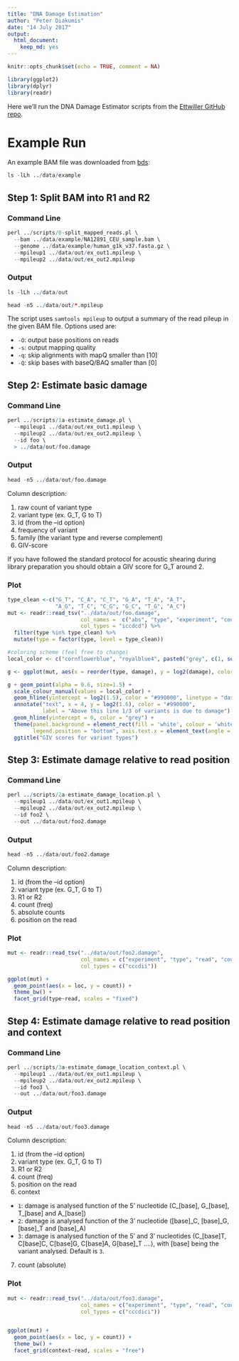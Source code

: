 ```yaml
---
title: "DNA Damage Estimation"
author: "Peter Diakumis"
date: "14 July 2017"
output: 
  html_document: 
    keep_md: yes
---
```


```r
knitr::opts_chunk$set(echo = TRUE, comment = NA)
```
```r
library(ggplot2)
library(dplyr)
library(readr)
```

Here we'll run the DNA Damage Estimator scripts from the
[Ettwiller GitHub repo](https://github.com/Ettwiller/Damage-estimator).

# Example Run
An example BAM file was downloaded from
[bds](https://github.com/vsbuffalo/bds-files/tree/master/chapter-11-alignment):

```r
ls -lLh ../data/example
```

## Step 1: Split BAM into R1 and R2

### Command Line

```r
perl ../scripts/0-split_mapped_reads.pl \
  --bam ../data/example/NA12891_CEU_sample.bam \
  --genome ../data/example/human_g1k_v37.fasta.gz \
  --mpileup1 ../data/out/ex_out1.mpileup \
  --mpileup2 ../data/out/ex_out2.mpileup
```

### Output

```r
ls -lLh ../data/out
```

```r
head -n5 ../data/out/*.mpileup
```

The script uses `samtools mpileup` to output a summary of the read pileup in the
given BAM file. Options used are:

* `-O`: output base positions on reads 
* `-s`: output mapping quality
* `-q`: skip alignments with mapQ smaller than [10]
* `-Q`: skip bases with baseQ/BAQ smaller than [0]


## Step 2: Estimate basic damage 

### Command Line
```r
perl ../scripts/1a-estimate_damage.pl \
  --mpileup1 ../data/out/ex_out1.mpileup \
  --mpileup2 ../data/out/ex_out2.mpileup \
  --id foo \
  > ../data/out/foo.damage
```

### Output

```r
head -n5 ../data/out/foo.damage
```

Column description:

1. raw count of variant type
2. variant type (ex. G_T, G to T)
3. id (from the --id option)
4. frequency of variant
5. family (the variant type and reverse complement)
6. GIV-score

If you have followed the standard protocol for acoustic shearing during library preparation you should obtain a GIV score for G_T around 2.

### Plot

```r
type_clean <-c("G_T", "C_A", "C_T", "G_A", "T_A", "A_T",
               "A_G", "T_C", "C_G", "G_C", "T_G", "A_C")
mut <- readr::read_tsv("../data/out/foo.damage",
                       col_names =  c("abs", "type", "experiment", "count", "family", "damage"),
                       col_types = "iccdcd") %>% 
  filter(type %in% type_clean) %>% 
  mutate(type = factor(type, level = type_clean))

#coloring scheme (feel free to change)
local_color <- c("cornflowerblue", "royalblue4", paste0("grey", c(1, seq(10, 100, 10))))

g <- ggplot(mut, aes(x = reorder(type, damage), y = log2(damage), color = experiment))

g + geom_point(alpha = 0.6, size=1.5) +
  scale_colour_manual(values = local_color) +
  geom_hline(yintercept = log2(1.5), color = "#990000", linetype = "dashed") +
  annotate("text", x = 4, y = log2(1.6), color = "#990000",
           label = "Above this line 1/3 of variants is due to damage") +
  geom_hline(yintercept = 0, color = "grey") +
  theme(panel.background = element_rect(fill = 'white', colour = 'white'), 
        legend.position = "bottom", axis.text.x = element_text(angle = 90, hjust = 1, size=11)) +
  ggtitle("GIV scores for variant types")
```


## Step 3: Estimate damage relative to read position

### Command Line
```r
perl ../scripts/2a-estimate_damage_location.pl \
  --mpileup1 ../data/out/ex_out1.mpileup \
  --mpileup2 ../data/out/ex_out2.mpileup \
  --id foo2 \
  --out ../data/out/foo2.damage
```

### Output

```r
head -n5 ../data/out/foo2.damage
```

Column description:

1. id (from the --id option)
2. variant type (ex. G_T, G to T)
3. R1 or R2
4. count (freq)
5. absolute counts
6. position on the read

### Plot

```r
mut <- readr::read_tsv("../data/out/foo2.damage",
                       col_names = c("experiment", "type", "read", "count", "abs", "loc"),
                       col_types = c("cccdii"))

ggplot(mut) +
  geom_point(aes(x = loc, y = count)) +
  theme_bw() +
  facet_grid(type~read, scales = "fixed")
```

## Step 4: Estimate damage relative to read position and context

### Command Line
```r
perl ../scripts/3a-estimate_damage_location_context.pl \
  --mpileup1 ../data/out/ex_out1.mpileup \
  --mpileup2 ../data/out/ex_out2.mpileup \
  --id foo3 \
  --out ../data/out/foo3.damage
```

### Output

```r
head -n5 ../data/out/foo3.damage
```

Column description:

1. id (from the --id option)
2. variant type (ex. G_T, G to T)
3. R1 or R2
4. count (freq)
5. position on the read
6. context
  * `1`: damage is analysed function of the 5' nucleotide (C_[base], G_[base], T_[base] and A_[base])
  * `2`: damage is analysed function of the 3' nucleotide ([base]_C, [base]_G, [base]_T and [base]_A)
  * `3`: damage is analysed function of the 5' and 3' nucleotides (C_[base]T, C[base]C, C[base]G,
    C[base]A, G[base]_T ....), with [base] being the variant analysed. Default is `3`.
7. count (absolute)

### Plot

```r
mut <- readr::read_tsv("../data/out/foo3.damage",
                       col_names = c("experiment", "type", "read", "count", "loc", "context", "abs"),
                       col_types = c("cccdici"))


ggplot(mut) +
  geom_point(aes(x = loc, y = count)) +
  theme_bw() +
  facet_grid(context~read, scales = "free")
```
